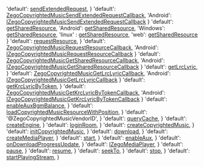   'default': <a href='@sendExtendedRequest' target='_blank'>sendExtendedRequest</a>,
}
  'default': <a href='@ZegoCopyrightedMusicSendExtendedRequestCallback' target='_blank'>ZegoCopyrightedMusicSendExtendedRequestCallback</a>,
  'Android': <a href='@-IZegoCopyrightedMusicSendExtendedRequestCallback' target='_blank'>IZegoCopyrightedMusicSendExtendedRequestCallback</a>
}
  'default': <a href='@get-shared-resource-callback-type' target='_blank'>getSharedResource</a>,
  'Android': <a href='https://doc-zh.zego.im/article/api?doc=Express_Video_SDK_API~java_android~class~ZegoCopyrightedMusic#get-shared-resource' target='_blank'>getSharedResource</a>,
  'Windows': <a href='https://doc-zh.zego.im/article/api?doc=Express_Video_SDK_API~cpp_windows~class~IZegoCopyrightedMusic#request-resource-1' target='_blank'>getSharedResource</a>,
  'linux'  : <a href='https://doc-zh.zego.im/article/api?doc=Express_Video_SDK_API~cpp_linux~class~IZegoCopyrightedMusic#request-resource' target='_blank'>getSharedResource</a>,
  'web': <a href='https://doc-zh.zego.im/article/api?doc=Express_Video_SDK_API~javascript_web~class~ZegoCopyrightedMusic#get-shared-resource' target='_blank'>getSharedResource</a>
}
  'default': <a href='@requestResource' target='_blank'>requestResource</a>,
}
  'default': <a href='@ZegoCopyrightedMusicRequestResourceCallback' target='_blank'>ZegoCopyrightedMusicRequestResourceCallback</a>,
  'Android': <a href='@-IZegoCopyrightedMusicRequestResourceCallback' target='_blank'>IZegoCopyrightedMusicRequestResourceCallback</a>
}
  'default': <a href='@ZegoCopyrightedMusicGetSharedResourceCallback' target='_blank'>ZegoCopyrightedMusicGetSharedResourceCallback</a>,
  'Android': <a href='@-IZegoCopyrightedMusicGetSharedResourceCallback' target='_blank'>IZegoCopyrightedMusicGetSharedResourceCallback</a>
}
  'default': <a href='@getLrcLyric' target='_blank'>getLrcLyric</a>,
}
  'default': <a href='@ZegoCopyrightedMusicGetLrcLyricCallback' target='_blank'>ZegoCopyrightedMusicGetLrcLyricCallback</a>,
  'Android': <a href='@-IZegoCopyrightedMusicGetLrcLyricCallback' target='_blank'>IZegoCopyrightedMusicGetLrcLyricCallback</a>
}
  'default': <a href='@getKrcLyricByToken' target='_blank'>getKrcLyricByToken</a>,
}
  'default': <a href='@ZegoCopyrightedMusicGetKrcLyricByTokenCallback' target='_blank'>ZegoCopyrightedMusicGetKrcLyricByTokenCallback</a>,
  'Android': <a href='@-IZegoCopyrightedMusicGetKrcLyricByTokenCallback' target='_blank'>IZegoCopyrightedMusicGetKrcLyricByTokenCallback</a>
}
  'default': <a href='@enableAuxBgmBalance' target='_blank'>enableAuxBgmBalance</a>,
}
  'default': <a href='@loadCopyrightedMusicResourceWithPosition' target='_blank'>loadCopyrightedMusicResourceWithPosition</a>,
}
  'default': '@ZegoCopyrightedMusicVendorID',
}
  'default': <a href='@queryCache' target='_blank'>queryCache</a>,
}
  'default': <a href='@createEngine' target='_blank'>createEngine</a>,
}
  'default': <a href='@loginRoom' target='_blank'>loginRoom</a>,
}
  'default': <a href='@createCopyrightedMusic' target='_blank'>createCopyrightedMusic</a>,
}
  'default': <a href='@initCopyrightedMusic' target='_blank'>initCopyrightedMusic</a>,
}
  'default': <a href='@download' target='_blank'>download</a>,
}
  'default': <a href='@createMediaPlayer' target='_blank'>createMediaPlayer</a>,
}
  'default': <a href='@start' target='_blank'>start</a>,
}
  'default': <a href='@enableAux' target='_blank'>enableAux</a>,
}
  'default': <a href='@onDownloadProgressUpdate' target='_blank'>onDownloadProgressUpdate</a>,
}
  'default': <a href='@IZegoMediaPlayer' target='_blank'>IZegoMediaPlayer</a>,
}
  'default': <a href='@pause' target='_blank'>pause</a>,
}
  'default': <a href='@resume' target='_blank'>resume</a>,
}
  'default': <a href='@seekTo' target='_blank'>seekTo</a>,
}
  'default': <a href='@stop' target='_blank'>stop</a>,
}
  'default': <a href='@startPlayingStream' target='_blank'>startPlayingStream</a>,
}